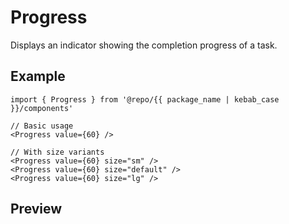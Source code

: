 
<Meta of={Stories} />

# Progress

Displays an indicator showing the completion progress of a task.

## Example

```tsx
import { Progress } from '@repo/{{ package_name | kebab_case }}/components'

// Basic usage
<Progress value={60} />

// With size variants
<Progress value={60} size="sm" />
<Progress value={60} size="default" />
<Progress value={60} size="lg" />
```

## Preview

<Primary />

